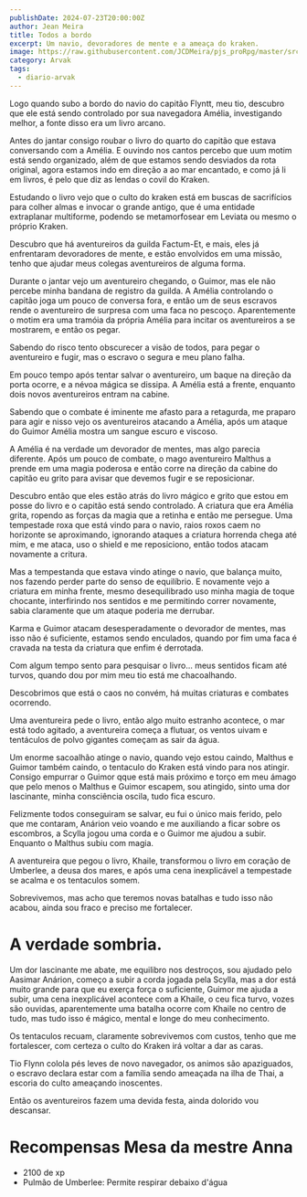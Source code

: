 ```yaml
---
publishDate: 2024-07-23T20:00:00Z
author: Jean Meira
title: Todos a bordo
excerpt: Um navio, devoradores de mente e a ameaça do kraken.
image: https://raw.githubusercontent.com/JCDMeira/pjs_proRpg/master/src/assets/images/arvak-todos-a-bordo.jpeg
category: Arvak
tags:
  - diario-arvak
---
```


Logo quando subo a bordo do navio do capitão Flyntt, meu tio, descubro que ele está sendo controlado por sua navegadora Amélia, investigando melhor, a fonte disso era um livro arcano.

Antes do jantar consigo roubar o livro do quarto do capitão que estava conversando com a Amélia. E ouvindo nos cantos percebo que uum motim está sendo organizado, além de que estamos sendo desviados da rota original, agora estamos indo em direção a ao mar encantado, e como já li em livros, é pelo que diz as lendas o covil do Kraken.

Estudando o livro vejo que o culto do kraken está em buscas de sacrifícios para colher almas e invocar o grande antigo, que é uma entidade extraplanar multiforme, podendo se metamorfosear em Leviata ou mesmo o próprio Kraken.

Descubro que há aventureiros da guilda Factum-Et, e mais, eles já enfrentaram devoradores de mente, e estão envolvidos em uma missão, tenho que ajudar meus colegas aventureiros de alguma forma.

Durante o jantar vejo um aventureiro chegando, o Guimor, mas ele não percebe minha bandana de registro da guilda. A Amélia controlando o capitão joga um pouco de conversa fora, e então um de seus escravos rende o aventureiro de surpresa com uma faca no pescoço. Aparentemente o motim era uma tramóia da própria Amélia para incitar os aventureiros a se mostrarem, e então os pegar.

Sabendo do risco tento obscurecer a visão de todos, para pegar o aventureiro e fugir, mas o escravo o segura e meu plano falha.

Em pouco tempo após tentar salvar o aventureiro, um baque na direção da porta ocorre, e a névoa mágica se dissipa. A Amélia está a frente, enquanto dois novos aventureiros entram na cabine.

Sabendo que o combate é iminente me afasto para a retagurda, me praparo para agir e nisso vejo os aventureiros atacando a Amélia, após um ataque do Guimor Amélia mostra um sangue escuro e viscoso.

A Amélia é na verdade um devorador de mentes, mas algo parecia diferente. Após um pouco de combate, o mago aventureiro Malthus a prende em uma magia poderosa e então corre na direção da cabine do capitão eu grito para avisar que devemos fugir e se reposicionar.

Descubro então que eles estão atrás do livro mágico e grito que estou em posse do livro e o capitão está sendo controlado. A criatura que era Amélia grita, ropendo as forças da magia que a retinha e então me persegue. Uma tempestade roxa que está vindo para o navio, raios roxos caem no horizonte se aproximando, ignorando ataques a criatura horrenda chega até mim, e me ataca, uso o shield e me reposiciono, então todos atacam novamente a critura.

Mas a tempestanda que estava vindo atinge o navio, que balança muito, nos fazendo perder parte do senso de equilíbrio. E novamente vejo a criatura em minha frente, mesmo desequilibrado uso minha magia de toque chocante, interfirindo nos sentidos e me permitindo correr novamente, sabia claramente que um ataque poderia me derrubar.

Karma e Guimor atacam desesperadamente o devorador de mentes, mas isso não é suficiente, estamos sendo enculados, quando por fim uma faca é cravada na testa da criatura que enfim é derrotada.

Com algum tempo sento para pesquisar o livro... meus sentidos ficam até turvos, quando dou por mim meu tio está me chacoalhando.

Descobrimos que está o caos no convém, há muitas criaturas e combates ocorrendo.

Uma aventureira pede o livro, então algo muito estranho acontece, o mar está todo agitado, a aventureira começa a flutuar, os ventos uivam e tentáculos de polvo gigantes começam as sair da água.

Um enorme sacoalhão atinge o navio, quando vejo estou caindo, Malthus e Guimor também caindo, o tentaculo do Kraken está vindo para nos atingir. Consigo empurrar o Guimor qque está mais próximo e torço em meu ámago que pelo menos o Malthus e Guimor escapem, sou atingido, sinto uma dor lascinante, minha consciência oscila, tudo fica escuro.

Felizmente todos conseguiram se salvar, eu fui o único mais ferido, pelo que me contaram, Anárion veio voando e me auxiliando a ficar sobre os escombros, a Scylla jogou uma corda e o Guimor me ajudou a subir. Enquanto o Malthus subiu com magia.

A aventureira que pegou o livro, Khaile, transformou o livro em coração de Umberlee, a deusa dos mares, e após uma cena inexplicável a tempestade se acalma e os tentaculos somem.

Sobrevivemos, mas acho que teremos novas batalhas e tudo isso não acabou, ainda sou fraco e preciso me fortalecer.

# A verdade sombria.

Um dor lascinante me abate, me equilibro nos destroços, sou ajudado pelo Aasimar Anárion, começo a subir a corda jogada pela Scylla, mas a dor está muito grande para que eu exerça força o suficiente, Guimor me ajuda a subir, uma cena inexplicável acontece com a Khaile, o ceu fica turvo, vozes são ouvidas, aparentemente uma batalha ocorre com Khaile no centro de tudo, mas tudo isso é mágico, mental e longe do meu conhecimento.

Os tentaculos recuam, claramente sobrevivemos com custos, tenho que me fortalescer, com certeza o culto do Kraken irá voltar a dar as caras.

Tio Flynn colola pés leves de novo navegador, os animos são apaziguados, o escravo declara estar com a família sendo ameaçada na ilha de Thai, a escoria do culto ameaçando inoscentes.

Então os aventureiros fazem uma devida festa, ainda dolorido vou descansar.

# Recompensas Mesa da mestre Anna

- 2100 de xp
- Pulmão de Umberlee: Permite respirar debaixo d'água
